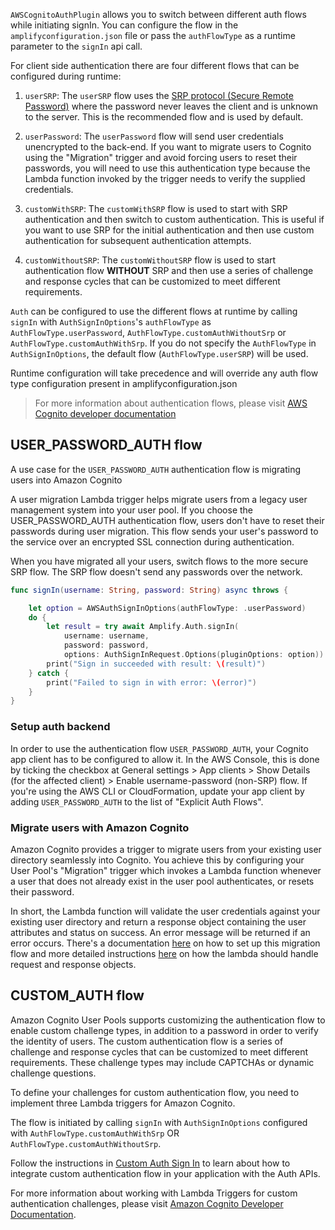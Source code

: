 `AWSCognitoAuthPlugin` allows you to switch between different auth flows while initiating signIn. You can configure the flow in the `amplifyconfiguration.json` file or pass the `authFlowType` as a runtime parameter to the `signIn` api call.

For client side authentication there are four different flows that can be configured during runtime:

1. `userSRP`: The `userSRP` flow uses the <a href="https://en.wikipedia.org/wiki/Secure_Remote_Password_protocol" target="_blank">SRP protocol (Secure Remote Password)</a> where the password never leaves the client and is unknown to the server. This is the recommended flow and is used by default.

2. `userPassword`: The `userPassword` flow will send user credentials unencrypted to the back-end. If you want to migrate users to Cognito using the "Migration" trigger and avoid forcing users to reset their passwords, you will need to use this authentication type because the Lambda function invoked by the trigger needs to verify the supplied credentials.

3. `customWithSRP`: The `customWithSRP` flow is used to start with SRP authentication and then switch to custom authentication. This is useful if you want to use SRP for the initial authentication and then use custom authentication for subsequent authentication attempts.

4. `customWithoutSRP`: The `customWithoutSRP` flow is used to start authentication flow **WITHOUT** SRP and then use a series of challenge and response cycles that can be customized to meet different requirements.

`Auth` can be configured to use the different flows at runtime by calling `signIn` with `AuthSignInOptions`'s `authFlowType` as `AuthFlowType.userPassword`, `AuthFlowType.customAuthWithoutSrp` or `AuthFlowType.customAuthWithSrp`. If you do not specify the `AuthFlowType` in `AuthSignInOptions`, the default flow (`AuthFlowType.userSRP`) will be used.

<Callout>

Runtime configuration will take precedence and will override any auth flow type configuration present in amplifyconfiguration.json

</Callout>

> For more information about authentication flows, please visit [AWS Cognito developer documentation](https://docs.aws.amazon.com/cognito/latest/developerguide/amazon-cognito-user-pools-authentication-flow.html#amazon-cognito-user-pools-custom-authentication-flow)

## USER_PASSWORD_AUTH flow

A use case for the `USER_PASSWORD_AUTH` authentication flow is migrating users into Amazon Cognito

A user migration Lambda trigger helps migrate users from a legacy user management system into your user pool. If you choose the USER_PASSWORD_AUTH authentication flow, users don't have to reset their passwords during user migration. This flow sends your user's password to the service over an encrypted SSL connection during authentication.

When you have migrated all your users, switch flows to the more secure SRP flow. The SRP flow doesn't send any passwords over the network.

```swift
func signIn(username: String, password: String) async throws {

    let option = AWSAuthSignInOptions(authFlowType: .userPassword)
    do {
        let result = try await Amplify.Auth.signIn(
            username: username,
            password: password,
            options: AuthSignInRequest.Options(pluginOptions: option))
        print("Sign in succeeded with result: \(result)")
    } catch {
        print("Failed to sign in with error: \(error)")
    }
}
```

### Setup auth backend

In order to use the authentication flow `USER_PASSWORD_AUTH`, your Cognito app client has to be configured to allow it. In the AWS Console, this is done by ticking the checkbox at General settings > App clients > Show Details (for the affected client) > Enable username-password (non-SRP) flow. If you're using the AWS CLI or CloudFormation, update your app client by adding `USER_PASSWORD_AUTH` to the list of "Explicit Auth Flows".

### Migrate users with Amazon Cognito

Amazon Cognito provides a trigger to migrate users from your existing user directory seamlessly into Cognito. You achieve this by configuring your User Pool's "Migration" trigger which invokes a Lambda function whenever a user that does not already exist in the user pool authenticates, or resets their password.

In short, the Lambda function will validate the user credentials against your existing user directory and return a response object containing the user attributes and status on success. An error message will be returned if an error occurs. There's a documentation [here](https://docs.aws.amazon.com/cognito/latest/developerguide/cognito-user-pools-import-using-lambda.html) on how to set up this migration flow and more detailed instructions [here](https://docs.aws.amazon.com/cognito/latest/developerguide/user-pool-lambda-migrate-user.html#cognito-user-pools-lambda-trigger-syntax-user-migration) on how the lambda should handle request and response objects.

## CUSTOM_AUTH flow

Amazon Cognito User Pools supports customizing the authentication flow to enable custom challenge types, in addition to a password in order to verify the identity of users. The custom authentication flow is a series of challenge and response cycles that can be customized to meet different requirements. These challenge types may include CAPTCHAs or dynamic challenge questions.

To define your challenges for custom authentication flow, you need to implement three Lambda triggers for Amazon Cognito.

The flow is initiated by calling `signIn` with `AuthSignInOptions` configured with `AuthFlowType.customAuthWithSrp` OR `AuthFlowType.customAuthWithoutSrp`.

Follow the instructions in [Custom Auth Sign In](/lib/auth/signin_with_custom_flow) to learn about how to integrate custom authentication flow in your application with the Auth APIs.

<Callout>

For more information about working with Lambda Triggers for custom authentication challenges, please visit [Amazon Cognito Developer Documentation](https://docs.aws.amazon.com/cognito/latest/developerguide/user-pool-lambda-challenge.html).

</Callout>
